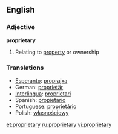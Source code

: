 ==English==

===Adjective===
'''proprietary'''

# Relating to [[property]] or ownership

===Translations===

*[[Esperanto]]: [[proprajxa]]
*German: [[proprietär]]
*[[Interlingua]]: [[proprietari]]
*Spanish: [[propietario]]
*Portuguese: [[proprietário]]
*Polish: [[własnościowy]]

[[et:proprietary]]
[[ru:proprietary]]
[[vi:proprietary]]